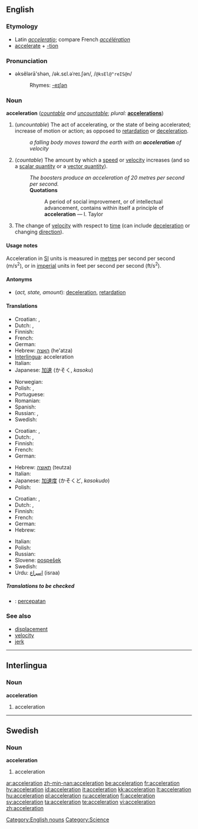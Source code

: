 ==English==

===Etymology===
*Latin ''[[acceleratio]]''; compare French ''[[accélération]]''
*[[accelerate]] + [[-tion]]

===Pronunciation===
*əksĕlərā'shən, /ək.sɛl.əˈreɪ.ʃən/, /<tt>@ksEl@"reIS@n</tt>/
*:Rhymes: [[Rhymes:English:-eɪʃǝn|-eɪʃǝn]]

===Noun===
'''acceleration''' (''[[countable]] and [[uncountable]]''; ''plural:'' '''[[accelerations]]''')

# <!--DefA-->(''uncountable'') The act of accelerating, or the state of being accelerated; increase of motion or action; as opposed to [[retardation]] or [[deceleration]].
#:''a falling body moves toward the earth with an '''acceleration''' of velocity''
# <!--DefB-->(''countable'') The amount by which a [[speed]] or [[velocity]] increases (and so a [[scalar quantity]] or a [[vector quantity]]).
#:''The boosters produce an acceleration of 20 metres per second per second.''
#:'''Quotations'''
#::A period of social improvement, or of intellectual advancement, contains within itself a principle of '''acceleration''' &mdash; I. Taylor
# <!--DefC-->{{physics}} The change of [[velocity]] with respect to [[time]] (can include [[deceleration]] or changing [[direction]]).

====Usage notes====
Acceleration in [[SI]] units is measured in [[metre]]s per second per second (m/s<sup>2</sup>), or in [[imperial]] units in feet per second per second (ft/s<sup>2</sup>).

====Antonyms====
*<!--DefA--><!--DefB--><!--DefC-->(''act, state, amount''): [[deceleration]], [[retardation]]

<!--these need to go on separate pages

====Derived terms====
''all from astronomy and physics''

*'''Acceleration of the moon''': the increase of the moon's mean motion in its orbit, in consequence of which its period of revolution is now shorter than in ancient times
*'''Acceleration and retardation of the tides''': See '''Priming of the tides''', under [[Priming]]
*'''Diurnal acceleration of the fixed stars''': the amount by which their apparent diurnal motion exceeds that of the sun, in consequence of which they daily come to the meridian of any place about three minutes fifty-six seconds of solar time earlier than on the day preceding
*'''Acceleration of the planets''': the increasing velocity of their motion, in proceeding from the apogee to the perigee of their orbits
-->

====Translations====

{{trans-top|act, state}}
*Croatian: {{t-|hr|akceleracija|f}}, {{t-|hr|ubrzanje|n}}
* Dutch: {{t|nl|versnelling|f}}, {{t|nl|acceleratie|f}}
* Finnish: {{t|fi|kiihdytys}}
* French: {{t+|fr|accélération|f}}
* German: {{t+|de|Beschleunigung|f}}
*Hebrew: [[האצה]] (he'atza) {{f}}
*[[Interlingua]]: acceleration
* Italian: {{t+|it|accelerazione|f}}
*Japanese: [[加速]] (かそく, ''kasoku'')
{{trans-mid}}
* Norwegian: {{t|no|akselerasjon|c}}
* Polish: {{t|pl|przyspieszenie|n}}, {{t|pl|akceleracja|f}}
* Portuguese: {{t|pt|aceleração|f}}
* Romanian: {{t|ro|acceleraţie|f}}
* Spanish: {{t|es|aceleración}}
* Russian: {{t|ru|ускорение|f|sc=Cyrl}}, {{t|ru|разгон|m|sc=Cyrl}}
* Swedish: {{t+|sv|acceleration|c}}
{{trans-bottom}}

{{trans-top|amount}}
*Croatian: {{t-|hr|akceleracija|f}}, {{t-|hr|ubrzanje|n}}
* Dutch: {{t|nl|versnelling|f}}, {{t|nl|acceleratie|f}}
* Finnish: {{t+|fi|kiihtyvyys}}
* French: {{t+|fr|accélération|f}}
* German: {{t+|de|Beschleunigung|f}}
{{trans-mid}}
*Hebrew: [[תאוצה]] (teutza) {{f}}
* Italian: {{t+|it|accelerazione|f}}
*Japanese: [[加速度]] (かそくど, ''kasokudo'')
* Polish: {{t|pl|przyspieszenie|n}}
{{trans-bottom}}

{{trans-top|(physics)}}
*Croatian: {{t-|hr|akceleracija|f}}, {{t-|hr|ubrzanje|n}}
* Dutch: {{t|nl|versnelling|f}}, {{t|nl|acceleratie|f}}
* Finnish: {{t+|fi|kiihtyvyys}}
* French: {{t+|fr|accélération|f}}
* German: {{t+|de|Beschleunigung|f}}
* Hebrew: {{t-|he|תאוצה|f|sc=Hebr}}
{{trans-mid}}
* Italian: {{t+|it|accelerazione|f}}
* Polish: {{t|pl|przyspieszenie|n}}
* Russian: {{t|ru|ускорение|f|sc=Cyrl}}
*Slovene: [[pospešek]] {{m}}
* Swedish: {{t+|sv|acceleration|c}}
*Urdu: [[اسراع]] (israa) {{m}}
{{trans-bottom}}

=====Translations to be checked=====
{{checktrans}}
*{{ttbc|Indonesian}}: [[cepat|percepatan]]

[[Category:English nouns]]
[[Category:Science]]

===See also===
*[[displacement]]
*[[velocity]]
*[[jerk]]

----

==Interlingua==

===Noun===
'''acceleration'''

# <!--DefA-->acceleration

----

==Swedish==

===Noun===
'''acceleration'''

# <!--DefA-->acceleration

[[ar:acceleration]]
[[zh-min-nan:acceleration]]
[[be:acceleration]]
[[fr:acceleration]]
[[hy:acceleration]]
[[id:acceleration]]
[[it:acceleration]]
[[kk:acceleration]]
[[lt:acceleration]]
[[hu:acceleration]]
[[pl:acceleration]]
[[ru:acceleration]]
[[fi:acceleration]]
[[sv:acceleration]]
[[ta:acceleration]]
[[te:acceleration]]
[[vi:acceleration]]
[[zh:acceleration]]